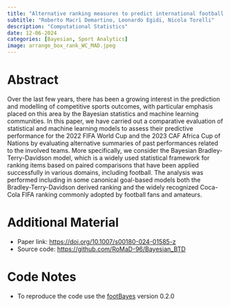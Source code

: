 ```yaml
---
title: "Alternative ranking measures to predict international football results"
subtitle: "Roberto Macrì Demartino, Leonardo Egidi, Nicola Torelli"
description: "Computational Statistics"
date: 12-06-2024
categories: [Bayesian, Sport Analytics]
image: arrange_box_rank_WC_MAD.jpeg
---
```


# Abstract

Over the last few years, there has been a growing interest in the prediction and modelling of competitive sports outcomes, with particular emphasis placed on this area by the Bayesian statistics and machine learning communities. In this paper, we have carried out a comparative evaluation of statistical and machine learning models to assess their predictive performance for the 2022 FIFA World Cup and the 2023 CAF Africa Cup of Nations by evaluating alternative summaries of past performances related to the involved teams. More specifically, we consider the Bayesian Bradley-Terry-Davidson model, which is a widely used statistical framework for ranking items based on paired comparisons that have been applied successfully in various domains, including football. The analysis was performed including in some canonical goal-based models both the Bradley-Terry-Davidson derived ranking and the widely recognized Coca-Cola FIFA ranking commonly adopted by football fans and amateurs.

# Additional Material

-   Paper link: <https://doi.org/10.1007/s00180-024-01585-z>
-   Source code: <https://github.com/RoMaD-96/Bayesian_BTD>

# Code Notes

-   To reproduce the code use the [footBayes](https://cran.r-project.org/web/packages/footBayes/index.html) version 0.2.0
